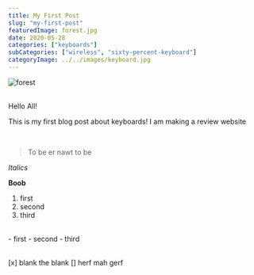 ```yaml
---
title: My First Post
slug: "my-first-post"
featuredImage: forest.jpg
date: 2020-05-28
categories: ["keyboards"]
subCategories: ["wireless", "sixty-percent-keyboard"]
categoryImage: ../../images/keyboard.jpg
---
```


![forest](/forest.jpg)

<br />
Hello All!

This is my first blog post about keyboards! I am making a review website

<br />

> To be er nawt to be

_Italics_

**Boob**

1. first
2. second
3. third

<br />- first - second - third

<br />
[x] blank the blank [] herf mah gerf
